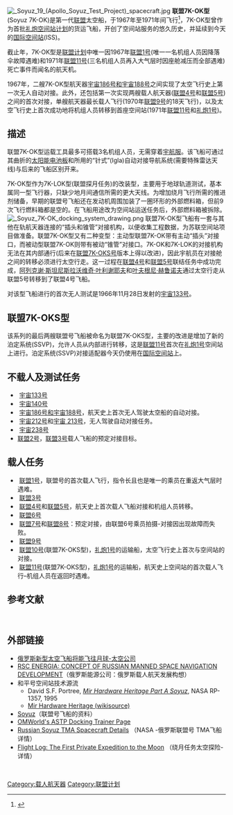 
{{Infobox spacecraft class 
| name         = 联盟7K-OK型
| image        = Soyuz 7K-OK(A) drawing.png
| caption      = 带主动对接装置的联盟7K-OK型航天器

| manufacturer = [[科罗廖夫能源火箭航天集团|第一试验设计局]] (OKB-1)
| country      = [[前苏联|前苏联]]
| applications = 在[[近地轨道|近地轨道]]上测试新型载人航天器并返回地球
| operator     = [[苏联太空计划|苏联太空计划]] 
| orbits       = [[近地轨道|近地轨道]]
| lifetime     = 

| derivedfrom  = [[联盟-A号|联盟-A号]] (仅概念)
| derivatives  = [[联盟7K-OKS号|联盟7K-OKS号]] ([[礼炮1号|礼炮1号]]运送船)
{{nowrap|[[联盟7K-L1号|联盟7K-L1号]](绕月)}}
{{nowrap|[[联盟7K-LOK号|联盟7K-LOK号]](环月并登陆)}}
[[联盟7K-T号|联盟7K-T号]](成功)

| status       = 不再使用
| built        = 16艘
| launched     = 16艘
| first        = 1966年[[宇宙133号|宇宙133号]]
| last         = 1970年[[联盟9号|联盟9号]]
}}
[[File:_Soyuz_19_(Apollo_Soyuz_Test_Project)_spacecraft.jpg|thumb]]
'''联盟7K-OK型'''(Soyuz 7K-OK)是第一代[[联盟号宇宙飞船|联盟]]太空船，于1967年至1971年间飞行<ref name=Mir>{{cite web |url=http://ston.jsc.nasa.gov/collections/TRS/_techrep/RP1357.pdf|title=《和平号硬件的遗产》|last=Portree|first=David|date=1995年3月|publisher=NASA|access-date=2012年8月24日|url-status=dead |archiveurl=https://www.webcitation.org/5il9QixAg?url=http://ston.jsc.nasa.gov/collections/TRS/_techrep/RP1357.pdf|archive-date=2009年8月3日}} {{PD-notice}}</ref>，7K-OK型曾作为首批[[礼炮计划|礼炮空间站计划]]的货运飞船，开创了空间站服务的悠久历史，并延续到今天的[[国际空间站|国际空间站]](ISS)。

截止{{CURRENTYEAR}}年，7K-OK型是[[联盟计划|联盟计划]]中唯一因1967年[[联盟1号|联盟1号]](唯一一名机组人员因降落伞故障遇难)和1971年[[联盟11号|联盟11号]](三名机组人员再入大气层时因座舱减压而全部遇难)死亡事件而闻名的航天机。

1967年，二艘7K-OK型航天器[[宇宙186号和宇宙188号|宇宙186号和宇宙188号]]之间实现了太空飞行史上第一次无人自动对接。此外，还包括第一次实现两艘载人航天器([[联盟4号|联盟4号]]和[[联盟5号|联盟5号]])之间的首次对接，单艘航天器最长载人飞行(1970年[[联盟9号|联盟9号]]的18天飞行)，以及太空飞行史上首次成功地将机组人员转移到首座空间站(1971年[[联盟11号|联盟11号]]和[[礼炮1号|礼炮1号]])。

== 描述 ==
联盟7K-OK型运载工具最多可搭载3名机组人员，无需穿着[[航天服|宇航服]]。该飞船可通过其曲折的[[太阳能光伏|太阳能电池板]]和所用的“针式”(Igla)自动对接导航系统(需要特殊雷达天线)与后来的飞船区别开来。

7K-OK型作为7K-LOK型(联盟探月任务)的改装型，主要用于地球轨道测试，基本属同一型飞行器，只缺少地月间通信所需的更大天线。为增加绕月飞行所需的推进剂储备，早期的联盟号飞船还在发动机周围加装了一圈环形的外部燃料箱，但前9次飞行燃料箱都是空的。在飞船用途改为空间站运送任务后，外部燃料箱被拆除。
[[File:_Soyuz_7K-OK_docking_system_drawing.png|thumb]]
联盟7K-OK型飞船有一套与其他在轨航天器连接的“插头和锥管”对接机构，以便收集工程数据，为苏联空间站项目做准备。联盟7K-OK型又有二种变型：主动型联盟7K-OK带有主动“插头”对接口，而被动型联盟7K-OK则带有被动“锥管”对接口。7K-OK和7K-LOK的对接机构无法在其内部通行(后来在[[联盟7K-OKS号|联盟7K-OKS号]]版本上得以改进)，因此宇航员在对接舱之间的转移必须进行太空行走。这一过程在[[联盟4号|联盟4号]]和[[联盟5号|联盟5号]]联结任务中成功完成，[[阿列克谢·斯坦尼斯拉沃维奇·叶利谢耶夫|阿列克谢·斯坦尼斯拉沃维奇·叶利谢耶夫]]和[[叶夫根尼·赫鲁诺夫|叶夫根尼·赫鲁诺夫]]通过太空行走从联盟5号转移到了联盟4号飞船。

对该型飞船进行的首次无人测试是1966年11月28日发射的[[宇宙133号|宇宙133号]]。

== 联盟7K-OKS型 ==
{{main|联盟7K-OKS号}}

该系列的最后两艘联盟号飞船被命名为联盟7K-OKS型，主要的改进是增加了新的泊定系统(SSVP)，允许人员从内部进行转移，这是[[联盟11号|联盟11号]]首次在[[礼炮1号|礼炮1号]]空间站上进行。泊定系统(SSVP)对接适配器今天仍使用在[[国际空间站|国际空间站]]上。

== 不载人及测试任务 ==
* [[宇宙133号|宇宙133号]]
* [[宇宙140号|宇宙140号]]
* [[宇宙186号和宇宙188号|宇宙186号和宇宙188号]]，航天史上首次无人驾驶太空船的自动对接。
* [[宇宙212号|宇宙212号]]和[[宇宙_213号|宇宙 213号]]，无人驾驶自动对接任务。
* [[宇宙238号|宇宙238号]]
* [[联盟2号|联盟2号]]，[[联盟3号|联盟3号]]载人飞船的预定对接目标。

== 载人任务 ==
*  [[联盟1号|联盟1号]]，联盟号的首次载人飞行，指令长且也是唯一的乘员在重返大气层时遇难。
*  [[联盟3号|联盟3号]]
*  [[联盟4号|联盟4号]]和[[联盟5号|联盟5号]]，航天史上首次载人飞船对接和机组人员转移。
*  [[联盟6号|联盟6号]]
*  [[联盟7号|联盟7号]]和[[联盟8号|联盟8号]]：预定对接，由联盟6号乘员拍摄-对接因出现故障而失败。
*  [[联盟9号|联盟9号]]
*  [[联盟10号|联盟10号]](联盟7K-OKS型)，[[礼炮1号|礼炮1号]]的运输船，太空飞行史上首次与空间站的对接。
*  [[联盟11号|联盟11号]](联盟7K-OKS型)，[[礼炮1号|礼炮1号]]的运输船，航天史上空间站的首次载人飞行–机组人员在返回时遇难。

== 参考文献 ==
{{Portal box|苏联|航天}}
{{Reflist}}
 
== 外部链接 ==
* [http://en.rian.ru/russia/20061018/54922208.html 俄罗斯新型太空飞船将能飞往月球-太空公司] {{Wayback|url=http://en.rian.ru/russia/20061018/54922208.html |date=20131003021413 }}
* [https://web.archive.org/web/20070701035626/http://www.energia.ru/english/energia/news/news-2006/public_07-01.html RSC ENERGIA: CONCEPT OF RUSSIAN MANNED SPACE NAVIGATION DEVELOPMENT]（俄罗斯能源公司：俄罗斯载人航天发展构想）
* 和平号空间站技术源流
** David S.F. Portree, ''[https://web.archive.org/web/20170126000145/https://www.spaceflight.nasa.gov/history/shuttle-mir/references/documents/mirhh-part1.pdf Mir Hardware Heritage Part A Soyuz]'', NASA RP-1357, 1995
** [[wikisource:Mir_Hardware_Heritage|Mir Hardware Heritage (wikisource)]]
* [https://web.archive.org/web/20070714090258/http://www.astronautix.com/craftfam/soyuz.htm Soyuz ]（联盟号飞船的资料）
* [http://www.io.com/~o_m/ssh/astp/astp.htm OMWorld's ASTP Docking Trainer Page] {{Wayback|url=http://www.io.com/~o_m/ssh/astp/astp.htm |date=20070528052848 }}
* [http://www.nasa.gov/mission_pages/station/structure/elements/soyuz/spacecraft_detail.html Russian Soyuz TMA Spacecraft Details] {{Wayback|url=http://www.nasa.gov/mission_pages/station/structure/elements/soyuz/spacecraft_detail.html |date=20210324130554 }}（NASA -俄罗斯联盟号 TMA飞船详情）
* [http://www.space.com/businesstechnology/070628_private_moonshot.html Flight Log: The First Private Expedition to the Moon] {{Wayback|url=http://www.space.com/businesstechnology/070628_private_moonshot.html |date=20070913195647 }}（绕月任务太空探险-详情）
 
{{联盟计划}}
{{俄罗斯载人航天计划}}
 
[[Category:载人航天器|Category:载人航天器]]
[[Category:联盟计划|Category:联盟计划]]